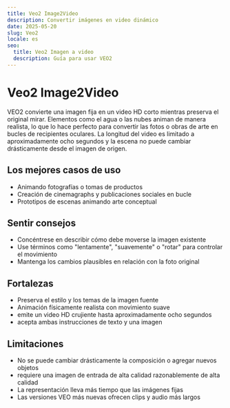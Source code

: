 ```yaml
---
title: Veo2 Image2Video
description: Convertir imágenes en video dinámico
date: 2025-05-20
slug: Veo2
locale: es
seo:
  title: Veo2 Imagen a video
  description: Guía para usar VEO2
---
```

# Veo2 Image2Video

VEO2 convierte una imagen fija en un video HD corto mientras preserva el original
mirar. Elementos como el agua o las nubes animan de manera realista, lo que lo hace perfecto
para convertir las fotos o obras de arte en bucles de recipientes oculares. La longitud del video es
limitado a aproximadamente ocho segundos y la escena no puede cambiar drásticamente desde el
imagen de origen.

## Los mejores casos de uso
- Animando fotografías o tomas de productos
- Creación de cinemagraphs y publicaciones sociales en bucle
- Prototipos de escenas animando arte conceptual

## Sentir consejos
- Concéntrese en describir cómo debe moverse la imagen existente
- Use términos como "lentamente", "suavemente" o "rotar" para controlar el movimiento
- Mantenga los cambios plausibles en relación con la foto original

## Fortalezas
- Preserva el estilo y los temas de la imagen fuente
- Animación físicamente realista con movimiento suave
- emite un video HD crujiente hasta aproximadamente ocho segundos
- acepta ambas instrucciones de texto y una imagen

## Limitaciones
- No se puede cambiar drásticamente la composición o agregar nuevos objetos
- requiere una imagen de entrada de alta calidad razonablemente de alta calidad
- La representación lleva más tiempo que las imágenes fijas
- Las versiones VEO más nuevas ofrecen clips y audio más largos
